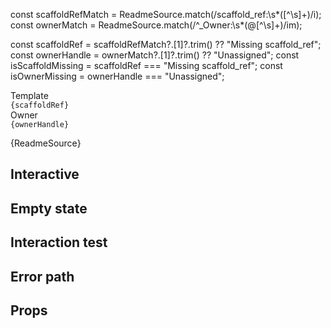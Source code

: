 
const scaffoldRefMatch = ReadmeSource.match(/scaffold_ref:\s*([^\s]+)/i);
const ownerMatch = ReadmeSource.match(/^_Owner:\s*(@[^\s]+)/im);

const scaffoldRef = scaffoldRefMatch?.[1]?.trim() ?? "Missing scaffold_ref";
const ownerHandle = ownerMatch?.[1]?.trim() ?? "Unassigned";
const isScaffoldMissing = scaffoldRef === "Missing scaffold_ref";
const isOwnerMissing = ownerHandle === "Unassigned";

<Meta of={Stories} />

<div style={{ display: "flex", gap: "1rem", marginBottom: "1rem", flexWrap: "wrap" }}>
  <div>
    <div style={{ fontSize: "0.75rem", letterSpacing: "0.08em", textTransform: "uppercase", color: "var(--text-muted-color)" }}>
      Template
    </div>
    <code style={isScaffoldMissing ? { color: "var(--color-danger-text)" } : undefined}>{scaffoldRef}</code>
  </div>
  <div>
    <div style={{ fontSize: "0.75rem", letterSpacing: "0.08em", textTransform: "uppercase", color: "var(--text-muted-color)" }}>
      Owner
    </div>
    <code style={isOwnerMissing ? { color: "var(--color-danger-text)" } : undefined}>{ownerHandle}</code>
  </div>
</div>

<Markdown>{ReadmeSource}</Markdown>

## Interactive
<Canvas>
  <Story of={Stories.Basic} />
</Canvas>

## Empty state
<Canvas>
  <Story of={Stories.EmptyState} />
</Canvas>

## Interaction test
<Canvas>
  <Story of={Stories.Interaction} />
</Canvas>

## Error path
<Canvas>
  <Story of={Stories.RetryOnError} />
</Canvas>

## Props
<ArgTypes of={Stories} />
